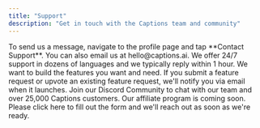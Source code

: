 ```yaml
---
title: "Support"
description: "Get in touch with the Captions team and community"
---
```


<Card title="Send us a message" icon="messages" href="https://desktop.captions.ai/profile">
  To send us a message, navigate to the profile page and tap **Contact Support**. You can also email us at hello@captions.ai. We offer 24/7 support in dozens of languages and we typically reply within 1 hour.
</Card>

<Card title="Submit a feature request" icon="lightbulb" href="https://captions.canny.io/feature-requests?sort=top">
  We want to build the features you want and need. If you submit a feature request or upvote an existing feature request, we'll notify you via email when it launches.
</Card>

<Card title="Discord Community" icon="discord" href="http://discord.gg/captions">
  Join our Discord Community to chat with our team and over 25,000 Captions customers.
</Card>

<Card title="Affilliate Program" icon="handshake" href="https://captions.typeform.com/affiliate">
  Our affiliate program is coming soon. Please click here to fill out the form and we'll reach out as soon as we're ready.
</Card>
